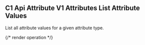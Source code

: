 ## C1 Api Attribute V1 Attributes List Attribute Values

List all attribute values for a given attribute type.

{/* render operation */}
